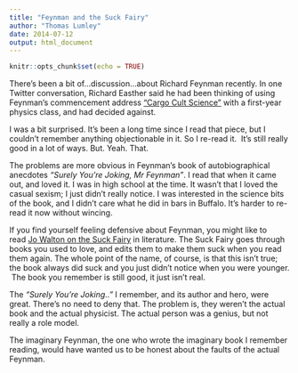 ```yaml
---
title: "Feynman and the Suck Fairy"
author: "Thomas Lumley"
date: 2014-07-12
output: html_document
---
```


```r
knitr::opts_chunk$set(echo = TRUE)
```
There's been a bit of...discussion...about Richard Feynman recently. In one Twitter conversation, Richard Easther said he had been thinking of using Feynman's commencement address ["Cargo Cult Science"](http://neurotheory.columbia.edu/~ken/cargo_cult.html) with a first-year physics class, and had decided against.

I was a bit surprised. It's been a long time since I read that piece, but I couldn't remember anything objectionable in it. So I re-read it.  It's still really good in a lot of ways. But. Yeah. That.

The problems are more obvious in Feynman's book of autobiographical anecdotes _"Surely You're Joking, Mr Feynman"_. I read that when it came out, and loved it. I was in high school at the time. It wasn't that I loved the casual sexism; I just didn't really notice. I was interested in the science bits of the book, and I didn't care what he did in bars in Buffalo. It's harder to re-read it now without wincing. 

If you find yourself feeling defensive about Feynman, you might like to read [Jo Walton on the Suck Fairy](http://www.tor.com/blogs/2010/09/the-suck-fairy) in literature. The Suck Fairy goes through books you used to love, and edits them to make them suck when you read them again. The whole point of the name, of course, is that this isn't true; the book always did suck and you just didn't notice when you were younger.  The book you remember is still good, it just isn't real.

The _"Surely You're Joking.."_ I remember, and its author and hero, were great. There's no need to deny that. The problem is, they weren't the actual book and the actual physicist. The actual person was a genius, but not really a role model. 

The imaginary Feynman, the one who wrote the imaginary book I remember reading, would have wanted us to be honest about the faults of the actual Feynman. 
